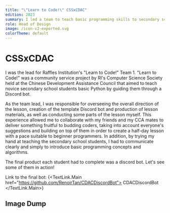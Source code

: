 ```yaml
---
title: "\"Learn to Code!\" CSSxCDAC"
edition: 2023
summary: I led a team to teach basic programming skills to secondary school students at the Chinese Development Assistance Council by guiding them to create a Discord bot.
role: Head of Design
image: /icon-v2-exported.svg
colorTheme: default
---
```



# CSSxCDAC

I was the lead for Raffles Institution's "Learn to Code!" Team 1. "Learn to Code!" was a community service project by RI's Computer Science Society held at the Chinese Development Assistance Council that aimed to teach novice secondary school students basic Python by guiding them through a Discord bot.

As the team lead, I was responsible for overseeing the overall direction of the lesson, creation of the template Discord bot and production of lesson materials, as well as conducting some parts of the lesson myself. This experience allowed me to collaborate with my friends and my CCA mates to deliver something fruitful to budding coders, taking into account everyone's suggestions and building on top of them in order to create a half-day lesson with a pace suitable to beginner programmers. In addition, by trying my hand at teaching the secondary school students, I had to communicate clearly and simply to introduce basic programming concepts and algorithms.

The final product each student had to complete was a discord bot. Let's see some of them in action!

Link to the final bot: {<TextLink.Main href="https://github.com/RenoirTan/CDACDiscordBot">
  CDACDiscordBot
</TextLink.Main>}

<CaptionImage src="/static/cssxcdac/brams-bot.png" alt="Bram's Bot" colorTheme="violet" />

<CaptionImage src="/static/cssxcdac/weien-bot.png" alt="Wei En's Bot" colorTheme="ocean" />

## Image Dump

<CaptionImage
  src="/static/cssxcdac/IMG_2978.jpg"
  alt="Me pointing at a computer"
  colorTheme="nature"
/>

<CaptionImage
  src="/static/cssxcdac/IMG_3132.jpg"
  alt="Me teaching stuff in front of the room"
  colorTheme="gold"
/>

<CaptionImage
  src="/static/cssxcdac/IMG_3159.jpg"
  alt="Group Photo"
  colorTheme="liver"
/>